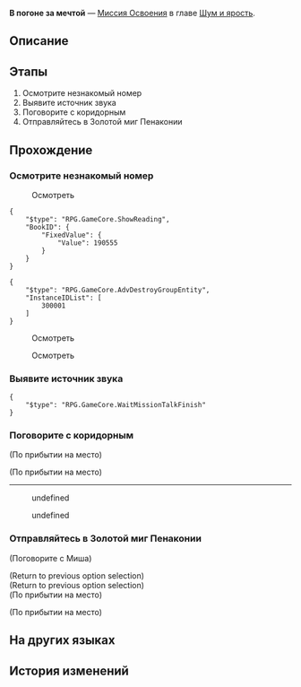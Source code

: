 {{Дополнить|Диалоги.}}
{{Миссия Инфобокс
|id              = 1030202
|Название        = 
|Изображение     = Миссия Освоения В погоне за мечтой.png
|Тип             = Миссия Освоения
|События         = 
|Глава           = Шум и ярость
|Условия         = 
|Персонажи       = Диктор; Миша; Первопроходец
|СтартЛокация    = [[Пенакония]] — [[Галерея мыслей]]
|Локации         = Галерея мыслей
|Предыдущая      = 
|Следующая       = 
|Награды         = Опыт Освоения*800; Звёздный нефрит*100; Путеводитель путешественника*8; Очищенный эфир*6; Утраченный кристалл*6; "Realitätsprinzip"*1 { text = Realitätsprinzip }; Кредиты*80 000
}}
'''В погоне за мечтой''' — [[Миссия Освоения]] в главе [[Шум и ярость]].

==Описание==
{{Описание|<!--официальное описание из Перекрёстка судеб-->}}

==Этапы==
# Осмотрите незнакомый номер
# Выявите источник звука
# Поговорите с коридорным
# Отправляйтесь в Золотой миг Пенаконии

==Прохождение==
{{Дополнить}}


===Осмотрите незнакомый номер===
{{Описание миссии|локация=Галерея мыслей|Под воздействием прелестного голоса ваши мысли становятся туманными и плавными. Клубы пара, наполняющие комнату, переносят вас из реальности в Мир грёз, созданный из зоны воспоминаний, однако представшая перед вами картина - вовсе не прекрасные грёзы: она больше похожа на кошмар. Более того, помещение отдалённо кажется знакомым.<br />Действительно ли это Пенакония? Видимо, придётся во всём разобраться.}}
{{Диалог Начало}}


:{{Диалог|Изучение}} Осмотреть
<!--Unknown TalkSentence: 103020910-->
<pre>{
	"$type": "RPG.GameCore.ShowReading",
	"BookID": {
		"FixedValue": {
			"Value": 190555
		}
	}
}</pre>
<pre>{
	"$type": "RPG.GameCore.AdvDestroyGroupEntity",
	"InstanceIDList": [
		300001
	]
}</pre>
<!--Unknown TalkSentence: 103020906-->
<!--Unknown TalkSentence: 103020907-->

:{{Диалог|Изучение}} Осмотреть
<!--Unknown TalkSentence: 103020908-->

:{{Диалог|Изучение}} Осмотреть
<!--Unknown TalkSentence: 103020931-->
{{Диалог Конец}}

===Выявите источник звука===
{{Описание миссии|локация=Галерея мыслей|Под воздействием прелестного голоса ваши мысли становятся туманными и плавными. Клубы пара, наполняющие комнату, переносят вас из реальности в Мир грёз, созданный из зоны воспоминаний, однако представшая перед вами картина - вовсе не прекрасные грёзы: она больше похожа на кошмар. Более того, помещение отдалённо кажется знакомым.<br />Стараясь осмыслить произошедшее, вы слышите в номере панический крик... Возможно, стоит проверить, кто его издаёт.}}
{{Диалог Начало}}

<!--Unknown TalkSentence: 103020923-->
<!--Unknown TalkSentence: 103020924-->
<pre>{
	"$type": "RPG.GameCore.WaitMissionTalkFinish"
}</pre>
<!--Unknown TalkSentence: 103020925-->
{{Диалог Конец}}

===Поговорите с коридорным===
{{Описание миссии|локация=Галерея мыслей|Вы касаетесь картины, и непреодолимая сила затягивает вас в нарисованный мир... Нет, это лишь ещё один участок Мира грёз, представляющий собой длинный коридор.<br />Коридорный Миша уже ожидает вас. Кажется, он хочет с вами поговорить.}}
{{Диалог Начало}}
:<!--1-second delay-->
<!--Unknown TalkSentence: 103020926-->
<!--Unknown TalkSentence: 103020927-->
;(По прибытии на место)

;(По прибытии на место)
----
<!--Unknown TalkSentence: 103020941-->
:{{Диалог|Стрелка}} undefined
:<!--Unknown TalkSentence: 103020943-->
:{{Диалог|Стрелка}} undefined
<!--Unknown TalkSentence: 103020945-->
<!--Unknown TalkSentence: 103020946-->
{{Диалог Конец}}

===Отправляйтесь в Золотой миг Пенаконии===
{{Описание миссии|локация=Галерея мыслей|Выслушав объяснение Миши, вы понимаете, что в отеле «Грёзы» ведутся технические работы, а потому, прежде чем попасть в Золотой миг, все гости должны пройти перераспределение. Именно для этого и предназначено помещение, в котором вы находитесь.<br />Чтобы попасть на Пенаконию, вам надо просто коснуться другой картины.}}
{{Диалог Начало}}


;(Поговорите с Миша)
<!--Unknown TalkSentence: 103020971-->
;(Return to previous option selection)
;(Return to previous option selection)
;(По прибытии на место)

;(По прибытии на место)
<!--Unknown TalkSentence: 103020928-->
{{Диалог Конец}}

==На других языках==
{{На других языках
|en   = The Youths Who Chase Dreams
|zhs  = 那些逐梦的年轻人
|zht  = 那些逐夢的年輕人
|ja   = 夢を追う若人たちよ
|ko   = 꿈을 좇는 젊은이들
|es   = Los jóvenes soñadores
|fr   = Jeunes chasseurs de rêves
|ru   = В погоне за мечтой
|th   = หนุ่มสาวนักล่าฝัน
|vi   = Những Người Trẻ Tuổi Tìm Mộng
|de   = Die traumjagende Jugend
|id   = Anak-Anak Muda Pengejar Mimpi Itu
|pt   = Os Jovens Que Perseguem Sonhos
}}

==История изменений==
{{История изменений|2.7}}
